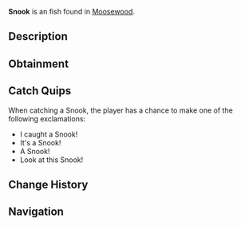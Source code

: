 {{FishInfobox
|image          = Snook.png
|rarity         = Unusual
|sea            = First Sea
|location       = [[Moosewood]]
|sublocation    = 
|sources        = Fishing Rod
|radar_location = 
|xp             = 45
|weather        = Clear, Foggy
|time           = 
|season         = Spring
|bait           = Shrimp
|base_weight    = 7
|base_value     = 110
|weight_range   = 4
|base_chance    = 45
|base_resil     = 85
}}
'''Snook''' is an {{Rarity|Unusual}} fish found in [[Moosewood]].

== Description ==
{{Description|The Common Snook is a cute salt water swimmer found commonly near Moosewood Docks. They are easy noticeable due to their thin black stripe across their body, and easily catchable due to schools during spawning season in spring.|Bestiary Entry}}

== Obtainment ==
{{Description|Can be found close to ocean docks of Moosewood.|Bestiary Hint}}
{{Fish Availability|
Moosewood/Docks
|top_rods      = 
Astralhook Rod\104350.92\208051.7;
Champions Rod\100316.75\97076;
Ethereal Prism Rod\100035\171364.57;
Firefly Rod\100024.7\96793.38;
Celestial Rod\99610.26\97544.45;
Training Rod\82023.85\126898.79;
Fortune Rod\55556.68\110767.23;
Leviathan's Fang Rod\92603.58\111885.04;
Avalanche Rod\96457.29\76492.86;
Depthseeker Rod\95531.19\70414.45;
Verdant Shear Rod\90644.29\77178.84;
No-Life Rod\90612.77\90612.77;
Seraphic Rod\90194.3\90194.3;
Challenger's Rod\89692.96\89692.96;
Rod Of The Forgotten Fang\82360.07\82360.07;
Blazebringer Rod\82066.23\82066.23;
Zeus Rod\79495.44\76980.94;
Free Spirit Rod\78942.82\78942.82;
Volcanic Rod\77647.43\58468.82;
Rod Of The Depths\74972.43\74972.43;
Rod Of The Exalted One\72618.38\78621.14;
Trident Rod\65778.24\63248.13;
Steady Rod\48295.24\48295.24
|recommended   = Ethereal Prism Rod
}}

== Catch Quips ==
When catching a Snook, the player has a chance to make one of the following exclamations:
* I caught a Snook!
* It's a Snook!
* A Snook!
* Look at this Snook!

== Change History ==
{{Change History|{{subst:Current Version}}}}

== Navigation ==
{{Fish Navbox|Moosewood}}